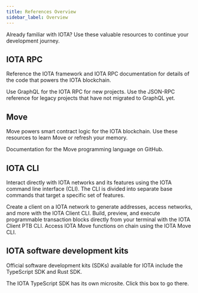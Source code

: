 ```yaml
---
title: References Overview
sidebar_label: Overview
---
```


Already familiar with IOTA? Use these valuable resources to continue your development journey.

## IOTA RPC

Reference the IOTA framework and IOTA RPC documentation for details of the code that powers the IOTA blockchain. 

<Cards>

<Card title="GraphQL for IOTA RPC" href="references/iota-graphql"/>
<Card title="JSON-RPC" href="references/iota-api">
Use GraphQL for the IOTA RPC for new projects. Use the JSON-RPC reference for legacy projects that have not migrated to GraphQL yet.
</Card>
</Cards>

## Move

Move powers smart contract logic for the IOTA blockchain. Use these resources to learn Move or refresh your memory.

<Cards>
<Card title="IOTA framework" href="references/framework"/>
<Card title="Move language" href="https://github.com/move-language/move/blob/main/language/documentation/book/src/introduction.md">
Documentation for the Move programming language on GitHub.
</Card>
</Cards>

## IOTA CLI

Interact directly with IOTA networks and its features using the IOTA command line interface (CLI). The CLI is divided into separate base commands that target a specific set of features.

<Cards>
<Card title="IOTA Client CLI" href="references/cli/client">
Create a client on a IOTA network to generate addresses, access networks, and more with the IOTA Client CLI.
</Card>
<Card title="IOTA Client PTB CLI" href="references/cli/ptb">
Build, preview, and execute programmable transaction blocks directly from your terminal with the IOTA Client PTB CLI.
</Card>
<Card title="IOTA Move CLI" href="references/cli/move">
Access IOTA Move functions on chain using the IOTA Move CLI.
</Card>
</Cards>

## IOTA software development kits

Official software development kits (SDKs) available for IOTA include the TypeScript SDK and Rust SDK.

<Cards>
<Card title="IOTA TypeScript SDK" href="https://sdk.iota.com/typescript">
The IOTA TypeScript SDK has its own microsite. Click this box to go there.
</Card>
<Card title="IOTA Rust SDK" href="references/rust-sdk"/>
</Cards>
